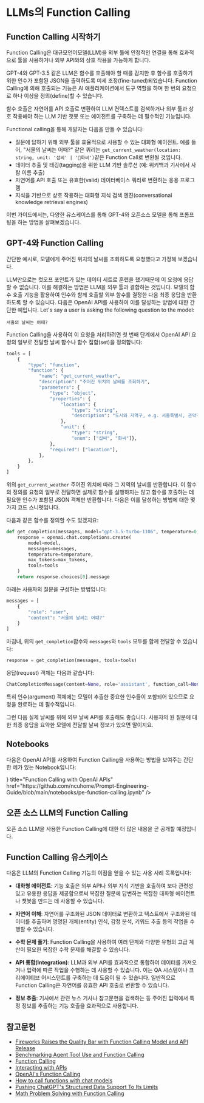 # LLMs의 Function Calling


## Function Calling 시작하기

Function Calling은 대규모언어모델(LLM)을 외부 툴에 안정적인 연결을 통해 효과적으로 툴을 사용하거나 외부 API와의 상호 작용을 가능하게 합니다.

GPT-4와 GPT-3.5 같은 LLM은 함수를 호출해야 할 때를 감지한 후 함수를 호출하기 위한 인수가 포함된 JSON을 출력하도록 미세 조정(fine-tuned)되었습니다. Function Calling에 의해 호출되는 기능은 AI 애플리케이션에서 도구 역할을 하며 한 번의 요청으로 하나 이상을 정의(define)할 수 있습니다.

함수 호출은 자연어를 API 호출로 변환하여 LLM 컨텍스트를 검색하거나 외부 툴과 상호 작용해야 하는 LLM 기반 챗봇 또는 에이전트를 구축하는 데 필수적인 기능입니다.

Functional calling을 통해 개발자는 다음을 만들 수 있습니다:

- 질문에 답하기 위해 외부 툴을 효율적으로 사용할 수 있는 대화형 에이전트. 예를 들어, "서울의 날씨는 어때?" 같은 쿼리는 `get_current_weather(location: string, unit: '섭씨' | '화씨')`같은 Function Call로 변환될 것입니다.
- 데이터 추출 및 태깅(tagging)을 위한 LLM 기반 솔루션 (예: 위키백과 기사에서 사람 이름 추출)
- 자연어를 API 호출 또는 유효한(valid) 데이터베이스 쿼리로 변환하는 응용 프로그램
- 지식을 기반으로 상호 작용하는 대화형 지식 검색 엔진(conversational knowledge retrieval engines)

이번 가이드에서는, 다양한 유스케이스를 통해 GPT-4와 오픈소스 모델을 통해 프롬프팅을 하는 방법을 살펴보겠습니다.

## GPT-4와 Function Calling

간단한 예시로, 모델에게 주어진 위치의 날씨를 조회하도록 요청했다고 가정해 보겠습니다.

LLM만으로는 컷오프 포인트가 있는 데이터 세트로 훈련을 했기때문에 이 요청에 응답할 수 없습니다. 이를 해결하는 방법은 LLM을 외부 툴과 결합하는 것입니다. 모델의 함수 호출 기능을 활용하여 인수와 함께 호출할 외부 함수를 결정한 다음 최종 응답을 반환하도록 할 수 있습니다. 다음은 OpenAI API를 사용하여 이를 달성하는 방법에 대한 간단한 예입니다.
Let's say a user is asking the following question to the model:

```
서울의 날씨는 어때?
```

Function Calling을 사용하여 이 요청을 처리하려면 첫 번째 단계에서 OpenAI API 요청의 일부로 전달할 날씨 함수나 함수 집합(set)을 정의합니다:

```python
tools = [
    {
        "type": "function",
        "function": {
            "name": "get_current_weather",
            "description": "주어진 위치의 날씨를 조회하기",
            "parameters": {
                "type": "object",
                "properties": {
                    "location": {
                        "type": "string",
                        "description": "도시와 지역구, e.g. 서울특별시, 관악구",
                    },
                    "unit": {
                        "type": "string", 
                        "enum": ["섭씨", "화씨"]},
                },
                "required": ["location"],
            },
        },   
    }
]
```

위의 `get_current_weather` 주어진 위치에 따라 그 지역의 날씨를 반환합니다. 이 함수의 정의를 요청의 일부로 전달하면 실제로 함수를 실행하지는 않고 함수를 호출하는 데 필요한 인수가 포함된 JSON 객체만 반환합니다. 다음은 이를 달성하는 방법에 대한 몇 가지 코드 스니펫입니다. 

다음과 같은 함수를 정의할 수도 있겠지요:

```python
def get_completion(messages, model="gpt-3.5-turbo-1106", temperature=0, max_tokens=300, tools=None):
    response = openai.chat.completions.create(
        model=model,
        messages=messages,
        temperature=temperature,
        max_tokens=max_tokens,
        tools=tools
    )
    return response.choices[0].message
```

아래는 사용자의 질문을 구성하는 방법입니다:

```python
messages = [
    {
        "role": "user",
        "content": "서울의 날씨는 어떄?"
    }
]
```

마침내, 위의 `get_completion`함수와 `messages`와 `tools` 모두를 함께 전달할 수 있습니다:

```python
response = get_completion(messages, tools=tools)
```

응답(request) 객체는 다음과 같습니다:

```python
ChatCompletionMessage(content=None, role='assistant', function_call=None, tool_calls=[ChatCompletionMessageToolCall(id='...', function=Function(arguments='{"location":"서울","unit":"섭씨"}', name='get_current_weather'), type='function')])
```

특히 인수(argument) 객체에는 모델이 추출한 중요한 인수들이 포함되어 있으므로 요청을 완료하는 데 필수적입니다.

그런 다음 실제 날씨를 위해 외부 날씨 API를 호출해도 좋습니다. 사용자의 원 질문에 대한 최종 응답을 요약한 모델에 전달할 날씨 정보가 있으면 말이지요.

## Notebooks

다음은 OpenAI API를 사용하여 Function Calling을 사용하는 방법을 보여주는 간단한 예가 있는 Notebook입니다:

<Cards>
    <Card 
        icon={<CodeIcon />}
        title="Function Calling with OpenAI APIs"
        href="https://github.com/ncuhome/Prompt-Engineering-Guide/blob/main/notebooks/pe-function-calling.ipynb"
    />
</Cards>

## 오픈 소스 LLM의 Function Calling
오픈 소스 LLM을 사용한 Function Calling에 대한 더 많은 내용을 곧 공개할 예정입니다.

## Function Calling 유스케이스

다음은 LLM의 Function Calling 기능의 이점을 얻을 수 있는 사용 사례 목록입니다:

- **대화형 에이전트**: 기능 호출은 외부 API나 외부 지식 기반을 호출하여 보다 관련성 있고 유용한 응답을 제공함으로써 복잡한 질문에 답변하는 복잡한 대화형 에이전트나 챗봇을 만드는 데 사용할 수 있습니다.

- **자연어 이해**: 자연어를 구조화된 JSON 데이터로 변환하고 텍스트에서 구조화된 데이터를 추출하며 명명된 개체(entity) 인식, 감정 분석, 키워드 추출 등의 작업을 수행할 수 있습니다.

- **수학 문제 풀기**: Function Calling을 사용하여 여러 단계와 다양한 유형의 고급 계산이 필요한 복잡한 수학 문제를 해결할 수 있습니다.

- **API 통합(Integration)**: LLM과 외부 API를 효과적으로 통합하여 데이터를 가져오거나 입력에 따른 작업을 수행하는 데 사용할 수 있습니다. 이는 QA 시스템이나 크리에이티브 어시스턴트를 구축하는 데 도움이 될 수 있습니다. 일반적으로 Function Calling은 자연어를 유효한 API 호출로 변환할 수 있습니다.

- **정보 추출**: 기사에서 관련 뉴스 기사나 참고문헌을 검색하는 등 주어진 입력에서 특정 정보를 추출하는 기능 호출을 효과적으로 사용합니다.


## 참고문헌
- [Fireworks Raises the Quality Bar with Function Calling Model and API Release](https://blog.fireworks.ai/fireworks-raises-the-quality-bar-with-function-calling-model-and-api-release-e7f49d1e98e9)
- [Benchmarking Agent Tool Use and Function Calling](https://blog.langchain.dev/benchmarking-agent-tool-use/)
- [Function Calling](https://ai.google.dev/docs/function_calling)
- [Interacting with APIs](https://python.langchain.com/docs/use_cases/apis)
- [OpenAI's Function Calling](https://platform.openai.com/docs/guides/function-calling)
- [How to call functions with chat models](https://cookbook.openai.com/examples/how_to_call_functions_with_chat_models)
- [Pushing ChatGPT's Structured Data Support To Its Limits](https://minimaxir.com/2023/12/chatgpt-structured-data/)
- [Math Problem Solving with Function Calling](https://github.com/svpino/openai-function-calling/blob/main/sample.ipynb)
